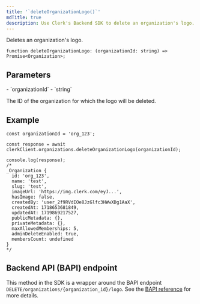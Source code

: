```yaml
---
title: '`deleteOrganizationLogo()`'
mdTitle: true
description: Use Clerk's Backend SDK to delete an organization's logo.
---
```


Deletes an organization's logo.

```tsx {{ prettier: false }}
function deleteOrganizationLogo: (organizationId: string) => Promise<Organization>;
```

## Parameters

<Properties>
  - `organizationId`
  - `string`

  The ID of the organization for which the logo will be deleted.
</Properties>

## Example

```tsx {{ prettier: false }}
const organizationId = 'org_123';

const response = await clerkClient.organizations.deleteOrganizationLogo(organizationId);

console.log(response);
/*
_Organization {
  id: 'org_123',
  name: 'test',
  slug: 'test',
  imageUrl: 'https://img.clerk.com/eyJ...',
  hasImage: false,
  createdBy: 'user_2f9RVdIOe8JzGlfc3HWwXDg1AaX',
  createdAt: 1718653681849,
  updatedAt: 1719869217527,
  publicMetadata: {},
  privateMetadata: {},
  maxAllowedMemberships: 5,
  adminDeleteEnabled: true,
  membersCount: undefined
}
*/
```

## Backend API (BAPI) endpoint

This method in the SDK is a wrapper around the BAPI endpoint `DELETE/organizations/{organization_id}/logo`. See the [BAPI reference](https://clerk.com/docs/reference/backend-api/tag/Organizations#operation/DeleteOrganizationLogo) for more details.
